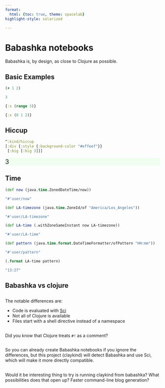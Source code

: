 ```yaml
---
format:
  html: {toc: true, theme: spacelab}
highlight-style: solarized

---
```


<style>
.printedClojure .sourceCode {
  background-color: transparent;
  border-style: none;
}
</style>
# Babashka notebooks

Babashka is, by design, as close to Clojure as possible.

## Basic Examples

```clojure
(+ 1 2)
```
<div class="printedClojure">
```clojure
3

```
</div>

```clojure
{:x (range 3)}
```
<div class="printedClojure">
```clojure
{:x (0 1 2)}

```
</div>

## Hiccup

```clojure
^:kind/hiccup
[:div {:style {:background-color "#effeef"}}
 [:big [:big 3]]]
```
<div style="background-color:#effeef;"><big><big>3</big></big></div>
## Time

```clojure
(def now (java.time.ZonedDateTime/now))
```
<div class="printedClojure">
```clojure
"#'user/now"

```
</div>

```clojure
(def LA-timezone (java.time.ZoneId/of "America/Los_Angeles"))
```
<div class="printedClojure">
```clojure
"#'user/LA-timezone"

```
</div>

```clojure
(def LA-time (.withZoneSameInstant now LA-timezone))
```
<div class="printedClojure">
```clojure
"#'user/LA-time"

```
</div>

```clojure
(def pattern (java.time.format.DateTimeFormatter/ofPattern "HH:mm"))
```
<div class="printedClojure">
```clojure
"#'user/pattern"

```
</div>

```clojure
(.format LA-time pattern)
```
<div class="printedClojure">
```clojure
"13:27"

```
</div>

## Babashka vs clojure

##

The notable differences are:

* Code is evaluated with [Sci](https://github.com/babashka/SCI)
* Not all of Clojure is available
* Files start with a shell directive instead of a namespace

##

Did you know that Clojure treats `#!` as a comment?

##

So you can already create Babashka notebooks if you ignore the differences,
but this project (claykind) will detect Babashka and use Sci,
which will make it more directly compatible.

##

Would it be interesting thing to try is running claykind from babashka?
What possibilities does that open up?
Faster command-line blog generation?
